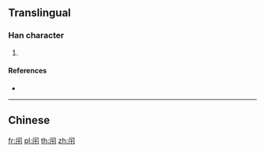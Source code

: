 {{character info/new}}
{{also|閈}}
==Translingual==

===Han character===
{{Han char|rn=169|rad=门|as=03|sn=6|four=|canj=LSMJ}}

# {{defn|Han|sort=门03}}

====References====
* {{Han ref|kx=1343.121|hdz=74283.061|uh=95EC|ud=38380}}

----

==Chinese==
{{zh-see|閈}}

[[fr:闬]]
[[pl:闬]]
[[th:闬]]
[[zh:闬]]